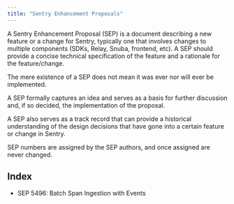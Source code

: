 ```yaml
---
title: "Sentry Enhancement Proposals"
---
```


A Sentry Enhancement Proposal (SEP) is a document describing a new feature or a change for Sentry, typically one that involves changes to multiple components (SDKs, Relay, Snuba, frontend, etc). A SEP should provide a concise technical specification of the feature and a rationale for the feature/change.

The mere existence of a SEP does not mean it was ever nor will ever be implemented.

A SEP formally captures an idea and serves as a basis for further discussion and, if so decided, the implementation of the proposal.

A SEP also serves as a track record that can provide a historical understanding of the design decisions that have gone into a certain feature or change in Sentry.

SEP numbers are assigned by the SEP authors, and once assigned are never changed.

## Index

- <Link to="/proposals/5496-batch-span-ingestion-with-events/">SEP 5496: Batch Span Ingestion with Events</Link>

